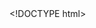 <!DOCTYPE html>
<html lang="en">
	<head>
        <meta http-equiv="content-type" content="text/html; charset=utf-8" />
        <script type="text/javascript" src="/llab/loader.js"></script>
        <script type="text/javascript" src="/utilities/gifffer.min.js"></script>
        <script type="text/javascript">window.onload = function() {Gifffer();}</script>
        <link rel="stylesheet" type="text/css" href="/css/bjc-gifffer.css">
        <title>Unit 2 Lab 3: Making Decisions, Page 1---
title: "What's a Predicate?subtitle: "Unit , Lab , Page"
order:
---
        
        <div class="learn">
			<p><strong>In this lab,</strong> you will develop tools to help solve word puzzles by searching for words that match specific characteristics.</p>
            <p><strong>On this page</strong>, you will review predicates and build a few that you can use in other projects.</p>
		</div>
                        
        <div class="comment">AAP-2.H.1</div>
        <p>As you know, predicates are reporter blocks (functions) that always report a <em>Boolean value</em> (they report only the values <img class="inline nopadtb" src="/img/blocks/true.png" alt="true" title="true" /> or <img class="inline nopadtb" src="/img/blocks/false.png" alt="false" title="false" />). In Snap<em>!</em>, predicates are represented by hexagonal blocks. They compute the <em>condition</em> used by <em>conditionals</em> (such as <code>if</code>, <code>if else</code>, or <code>repeat until</code>) to decide when to do something.  </p>
        <div class="takeNote">
            <p>
                So, the <em>input type</em> of a conditional is Booleans, and the <em>output type</em> of a predicate is also Booleans.
                <div class="vocabFullWidth"><strong>: Domain and Range</strong>
                    <ul>
                        <li>The <strong>input type</strong> (often called <strong>domain</strong> by programmers) of a function is the type of data that it accepts as input.</li>
                        <li>The <strong>output type</strong> (often called <strong>range</strong>) of a function is the type of data that it reports as output.</li>
                    </ul>
                </div>
                Along with &quot;abstraction,&quot; these two ideas are among the most important in computer science. If you get in the habit of using them in your thinking, you'll have many fewer bugs in your programs, because you'll automatically double-check that the output type of a reporter matches the input type of the block in which you're trying to use it.
            </p>
        </div>
        <p>Predicates ask a true/false question such as "Is the random number 3?" or "Is this sprite touching the sprite called 'Leader'?"</p>
        <p>
            Every <code>if else</code> block has two scripts inside of it, exactly one of which will be run depending on the value that the predicate reports. Then the computer continues with whatever comes after the <code>if else</code> block.<br />
            <a href="/cur/programming/1-introduction/2-gossip-and-greet/5-if-else.html?topic=nyc_bjc%2F1-intro-loops.topic&course=bjc4nyc.html&novideo&noassignment"><img class="indent" src="/img/2-complexity/more-complicated-who-conditional.png" alt="if (pick random (1) to (4)) = (3) {
    report (join (who) (', who') (does what) ( ) (who) (,))
} else {
    report (who)
}" title="if (pick random (1) to (4)) = (3) {
    report (join (who) (', who') (does what) ( ) (who) (,))
} else {
    report (who)
}" /></a>
            <a href="/cur/programming/1-introduction/5-follow-the-leader/2-sprite-interaction.html?topic=nyc_bjc%2F1-intro-loops.topic&course=bjc4nyc.html&novideo&noassignment"><img class="indent" src="/img/1-introduction/move-tiny-no-comment.png" alt="when green flag clicked:
repeat until (touching (Leader)?)
{
    point towards (Leader)
    move (1) steps
}" title="when green flag clicked:
repeat until (touching (Leader)?)
{
    point towards (Leader)
    move (1) steps
}" /></a>
        </p>
        
        <div class="forYouToDo" id="first">
            <ol>
                <li><div class="newProject"><span class="text">"U2L3-Predicates"</span><img src="/img/icons/new-project-called.png" alt="Create a new project called U2L3-Predicates" title="Create a new project called U2L3-Predicates" /></div></li>
                <li>
                    In  <a href="/cur/programming/1-introduction/5-follow-the-leader/1-following-sprites.html?topic=nyc_bjc%2F1-intro-loops.topic&course=bjc4nyc.html&novideo&noassignment">Unit 1 Lab 5</a>, you made a script to get the sprite to follow the mouse. <br />
					<img class="indent" src="/img/2-complexity/U2-follow-that-mouse.png" alt="go to (mouse-pointer)" title="go to (mouse-pointer)"><br />
                    <div class="comment">AAP-2.E part a</div>
                    Now use one or more of the following <em>relational operators</em> to create a script that lets you use your mouse to write on the stage in two colors depending on the mouse's position on the stage.<br />
                    <img class="indent" src="/img/2-complexity/relations.jpg" alt="less than, equal to, and greater than predicate blocks" title="less than, equal to, and greater than predicate blocks" />
                    <div class="endnote">
                        <a href="#hint-two-colors" data-bs-toggle="collapse" title="Click for an example of writing on the stage in two colors.">Click for an example of writing on the stage in two colors.</a>
                        <div id="hint-two-colors" class="collapse">
                            <img class="indent" data-gifffer="/img/2-complexity/writing-mouse-on-stage.gif" alt="using the mouse to write 'mouse' on the stage" title="using the mouse to write 'mouse' on the stage" />
                        </div>
                    </div>
                </li>
            </ol>
        </div>
        
        <div class="examFullWidth">
            <div class="comment">AAP-2.E.2</div>
            <div class="pseudop">
                You may see these five relational operators: <pre class="inline">=, &gt;, &lt;, &ge;, &le;</pre> as well as a sixth: <pre class="inline">&ne;</pre>, which means "not-equal" and reports <code>false</code> if the two inputs are equal and otherwise reports <code>true</code> (if they are not equal). When you write the <img class="inline" src="/img/2-complexity/not-equal.png" alt="() not equal ()" title="() not equal ()" /> block, it will work like this:<br />
                <img class="indent" src="/img/2-complexity/not-equal-reporting-true.png" alt="(3) not equal (4) reporting true" title="(3) not equal (4) reporting true" />
                <img class="indent" src="/img/2-complexity/not-equal-reporting-false.png" alt="(3) not equal (3) reporting false" title="(3) not equal (3) reporting false" />
            </div>
            <p>These six relational operators all report a Boolean value (<code>true</code> or <code>false</code>).</p>
        </div>
		
        
        <div class="forYouToDo">
			<ol start="3">
                <li>
                    <img class="imageRight" src="/img/2-complexity/draggable-check-box.png" alt="draggable box checked" title="draggable box checked">
                    Make the sprite draw only if the mouse button is down, so that you can draw disconnected shapes. You'll need to uncheck the "draggable" box above the scripting area (shown right) before you try this (so that Snap<em>!</em> doesn't think you are trying to drag the sprite when you click).<br />
					<div class="sidenote">You'll probably want to use the <img class="inline" src="/img/blocks/mouse-down.png" alt="mouse down? predicate block" title="mouse down? predicate block" /> block, which you can find in the Sensing palette.</div>
                    <img class="indent" src="/img/2-complexity/bicolor-hello.png" style="height:200px;" alt="bicolor printed hello" title="bicolor printed hello">
                </li>
            </ol>
        </div>
        
        <div class="vocabFullWidth">: <strong>Sequencing, Selection, Iteration</strong>
            <div class="comment">Selection: AAP-2.G.1; sequencing, selection, iteration: AAP-2.A.4</div>
            <p><strong>Selection</strong> means deciding (selecting) which part of an algorithm to run based on whether a condition is true or false.</p>
            <p>Every algorithm can be constructed using <strong>sequencing</strong> (following steps in order), <strong>selection</strong> (deciding), and <strong>iteration</strong> (repeating).</p>
        </div>


</body>
</html>
